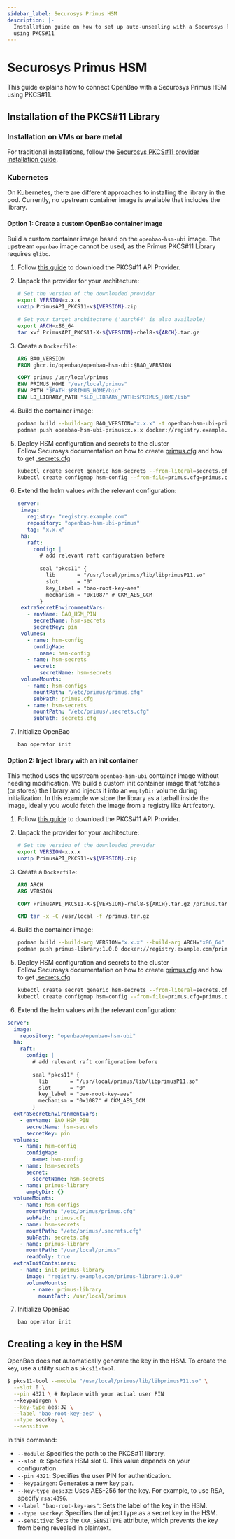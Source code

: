 ```yaml
---
sidebar_label: Securosys Primus HSM
description: |-
  Installation guide on how to set up auto-unsealing with a Securosys Primus HSM 
  using PKCS#11
---
```

# Securosys Primus HSM

This guide explains how to connect OpenBao with a Securosys Primus HSM using 
PKCS#11.

## Installation of the PKCS#11 Library

### Installation on VMs or bare metal

For traditional installations, follow the 
[Securosys PKCS#11 provider installation guide](https://docs.securosys.com/pkcs/Installation/pkcs11_provider_installation/).

### Kubernetes

On Kubernetes, there are different approaches to installing the library in the
pod. Currently, no upstream container image is available that includes the
library.

#### Option 1: Create a custom OpenBao container image

Build a custom container image based on the `openbao-hsm-ubi` image. The 
upstream `openbao` image cannot be used, as the Primus PKCS#11 Library 
requires `glibc`.

1.  Follow [this guide](https://docs.securosys.com/pkcs/downloads) to download 
    the PKCS#11 API Provider.

2.  Unpack the provider for your architecture:
    ```sh
    # Set the version of the downloaded provider
    export VERSION=x.x.x
    unzip PrimusAPI_PKCS11-v${VERSION}.zip

    # Set your target architecture ('aarch64' is also available)
    export ARCH=x86_64 
    tar xvf PrimusAPI_PKCS11-X-${VERSION}-rhel8-${ARCH}.tar.gz
    ```

3.  Create a `Dockerfile`:
    ```Dockerfile
    ARG BAO_VERSION
    FROM ghcr.io/openbao/openbao-hsm-ubi:$BAO_VERSION

    COPY primus /usr/local/primus
    ENV PRIMUS_HOME "/usr/local/primus"
    ENV PATH "$PATH:$PRIMUS_HOME/bin"
    ENV LD_LIBRARY_PATH "$LD_LIBRARY_PATH:$PRIMUS_HOME/lib"
    ```

4. Build the container image:
   ```bash
   podman build --build-arg BAO_VERSION="x.x.x" -t openbao-hsm-ubi-primus:x.x.x .
   podman push openbao-hsm-ubi-primus:x.x.x docker://registry.example.com/openbao-hsm-ubi-primus:x.x.x
   ```

5. Deploy HSM configuration and secrets to the cluster  
   Follow Securosys documentation on how to create [primus.cfg](https://docs.securosys.com/pkcs/Installation/pkcs11_provider_configuration#primuscfg-configuration-file-parameters) and how to get [.secrets.cfg](https://docs.securosys.com/pkcs/Installation/permanent_secret_management)
   ```bash
   kubectl create secret generic hsm-secrets --from-literal=secrets.cfg="$(cat .secrets.cfg)" --from-literal=pin="4321" # Replace with your actual user PIN
   kubectl create configmap hsm-config --from-file=primus.cfg=primus.cfg
   ```

6. Extend the helm values with the relevant configuration:
   ```yaml
   server:
    image:
      registry: "registry.example.com"
      repository: "openbao-hsm-ubi-primus"
      tag: "x.x.x"
    ha:
      raft:
        config: |
          # add relevant raft configuration before
          
          seal "pkcs11" {
            lib       = "/usr/local/primus/lib/libprimusP11.so"
            slot      = "0"
            key_label = "bao-root-key-aes"
            mechanism = "0x1087" # CKM_AES_GCM
          }
    extraSecretEnvironmentVars:
      - envName: BAO_HSM_PIN
        secretName: hsm-secrets
        secretKey: pin
    volumes:
      - name: hsm-config
        configMap:
          name: hsm-config
      - name: hsm-secrets
        secret:
          secretName: hsm-secrets
    volumeMounts:
      - name: hsm-configs
        mountPath: "/etc/primus/primus.cfg"
        subPath: primus.cfg
      - name: hsm-secrets
        mountPath: "/etc/primus/.secrets.cfg"
        subPath: secrets.cfg
   ```

7. Initialize OpenBao
   ```bash
   bao operator init
   ```

#### Option 2: Inject library with an init container

This method uses the upstream `openbao-hsm-ubi` container image without needing modification.
We build a custom init container image that fetches (or stores) the library and injects it into an `emptyDir` volume during initialization.
In this example we store the library as a tarball inside the image, ideally you would fetch the image from a registry like Artifcatory.

1.  Follow [this guide](https://docs.securosys.com/pkcs/downloads) to download 
    the PKCS#11 API Provider.

2.  Unpack the provider for your architecture:
    ```sh
    # Set the version of the downloaded provider
    export VERSION=x.x.x
    unzip PrimusAPI_PKCS11-v${VERSION}.zip
    ```

3. Create a `Dockerfile`:
   ```Dockerfile
   ARG ARCH
   ARG VERSION

   COPY PrimusAPI_PKCS11-X-${VERSION}-rhel8-${ARCH}.tar.gz /primus.tar.gz

   CMD tar -x -C /usr/local -f /primus.tar.gz 
   ```

4. Build the container image:
   ```bash
   podman build --build-arg VERSION="x.x.x" --build-arg ARCH="x86_64" -t primus-library:1.0.0 .
   podman push primus-library:1.0.0 docker://registry.example.com/primus-library:1.0.0
   ```

5. Deploy HSM configuration and secrets to the cluster  
   Follow Securosys documentation on how to create [primus.cfg](https://docs.securosys.com/pkcs/Installation/pkcs11_provider_configuration#primuscfg-configuration-file-parameters) and how to get [.secrets.cfg](https://docs.securosys.com/pkcs/Installation/permanent_secret_management)
   ```bash
   kubectl create secret generic hsm-secrets --from-literal=secrets.cfg="$(cat .secrets.cfg)" --from-literal=pin="4321" # Replace with your actual user PIN
   kubectl create configmap hsm-config --from-file=primus.cfg=primus.cfg
   ```

6. Extend the helm values with the relevant configuration:
  ```yaml
  server:
    image:
      repository: "openbao/openbao-hsm-ubi"
    ha:
      raft:
        config: |
          # add relevant raft configuration before
          
          seal "pkcs11" {
            lib       = "/usr/local/primus/lib/libprimusP11.so"
            slot      = "0"
            key_label = "bao-root-key-aes"
            mechanism = "0x1087" # CKM_AES_GCM
          }
    extraSecretEnvironmentVars:
      - envName: BAO_HSM_PIN
        secretName: hsm-secrets
        secretKey: pin
    volumes:
      - name: hsm-config
        configMap:
          name: hsm-config
      - name: hsm-secrets
        secret:
          secretName: hsm-secrets
      - name: primus-library
        emptyDir: {}
    volumeMounts:
      - name: hsm-configs
        mountPath: "/etc/primus/primus.cfg"
        subPath: primus.cfg
      - name: hsm-secrets
        mountPath: "/etc/primus/.secrets.cfg"
        subPath: secrets.cfg
      - name: primus-library
        mountPath: "/usr/local/primus"
        readOnly: true
    extraInitContainers:
      - name: init-primus-library
        image: "registry.example.com/primus-library:1.0.0"
        volumeMounts:
          - name: primus-library
            mountPath: /usr/local/primus
  ```

7. Initialize OpenBao
   ```bash
   bao operator init
   ```

## Creating a key in the HSM

OpenBao does not automatically generate the key in the HSM. To create the key, 
use a utility such as `pkcs11-tool`.

```sh
$ pkcs11-tool --module "/usr/local/primus/lib/libprimusP11.so" \
  --slot 0 \
  --pin 4321 \ # Replace with your actual user PIN
  --keypairgen \
  --key-type aes:32 \
  --label "bao-root-key-aes" \
  --type secrkey \
  --sensitive
```
In this command:
* `--module`: Specifies the path to the PKCS#11 library.
* `--slot 0`: Specifies HSM slot 0. This value depends on your configuration.
* `--pin 4321`: Specifies the user PIN for authentication.
* `--keypairgen`: Generates a new key pair.
* `--key-type aes:32`: Uses AES-256 for the key. For example, to use RSA, specify `rsa:4096`.
* `--label "bao-root-key-aes"`: Sets the label of the key in the HSM.
* `--type secrkey`: Specifies the object type as a secret key in the HSM.
* `--sensitive`: Sets the `CKA_SENSITIVE` attribute, which prevents the key from being revealed in plaintext.
